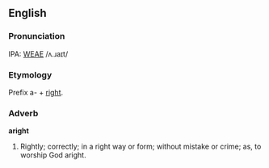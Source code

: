 ==English==
===Pronunciation===
IPA: [[WEAE]] /ʌ.ɹaɪt/

===Etymology===
Prefix a- + [[right]].

===Adverb===
'''aright'''

#Rightly; correctly; in a right way or form; without mistake  or crime; as, to worship God aright.
<!-- material copied from Webster's Revised Unabridged Dictionary (1913) -->